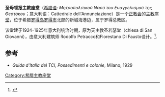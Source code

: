 {{Infobox religious building
|DedicatoA      =  [[圣母领报|圣母领报]]
|building_name   = 圣母领报主教座堂
|image       = Rhodes cathedral.jpg
|location          = 希腊[[罗得市|罗得市]]
|SiglaStato     = GRC 
|Latitudine     = 36.450744
|Longitudine    = 28.224961
|religious_affiliation      = [[正教会|正教会]]
|Diocesi        = 罗得总教区
|consecration_year    = [[1925年|1925年]] 
|architect     = Florestano Di Fausto；Rodolfo Petracco
|architecture_style = [[哥特复兴式建筑|哥特复兴式建筑]] 
|groundbreaking    = [[1924年|1924年]]
|year_completed    = [[1925年|1925年]]
}}
'''圣母领报主教座堂'''（[[希腊语|希腊语]]: ''Μητροπολιτικού Ναού του Ευαγγελισμού της Θεοτόκου''；意大利语：Cattedrale dell'Annunciazione）是一个[[正教会|正教会]]的[[主教座堂|主教座堂]]，位于希腊[[罗得岛|罗得岛]][[罗得市|罗得市]]北部的新城海港边，属于罗得总教区。

该堂建于1924-1925年意大利统治时期，原为天主教圣若瑟堂（chiesa di San Giovanni），由意大利建筑师 Rodolfo Petracco和Florestano Di Fausto设计。<ref>{{Cite web |url=http://www.imr.gr/content.php?menuid=0&id=165 |title=Storia e informazioni sulla cattedrale |accessdate=2017-03-28 |archive-date=2016-03-22 |archive-url=https://web.archive.org/web/20160322100938/http://www.imr.gr/content.php?menuid=0&id=165 |dead-url=no }}</ref>.

==参考==
<references/>
*''Guida d'Italia del TCI, Possedimenti e colonie'', Milano, 1929
{{罗得岛地标}}
[[Category:希腊主教座堂|Category:希腊主教座堂]]